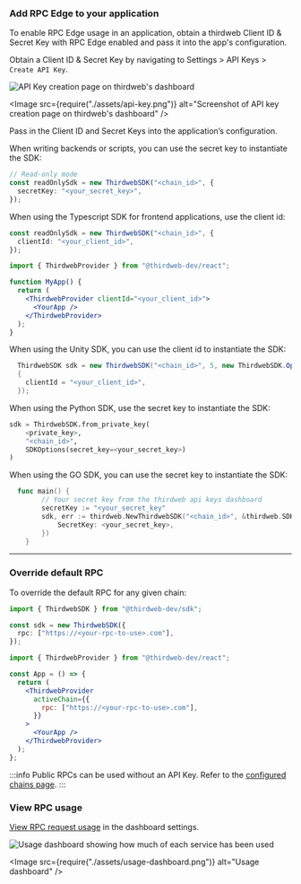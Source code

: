 
### Add RPC Edge to your application

To enable RPC Edge usage in an application, obtain a thirdweb Client ID & Secret Key with RPC Edge enabled and pass it into the app's configuration.

Obtain a Client ID & Secret Key by navigating to Settings > API Keys > `Create API Key`.

![API Key creation page on thirdweb's dashboard](./assets/api-key.png)

<Image
	src={require("./assets/api-key.png")}
	alt="Screenshot of API key creation page on thirdweb's dashboard"
/>

Pass in the Client ID and Secret Keys into the application’s configuration.

<Tabs>
  <TabItem value="Typescript" label="Typescript" default>

When writing backends or scripts, you can use the secret key to instantiate the SDK:

```ts
// Read-only mode
const readOnlySdk = new ThirdwebSDK("<chain_id>", {
  secretKey: "<your_secret_key>",
});
```

When using the Typescript SDK for frontend applications, use the client id:

```ts
const readOnlySdk = new ThirdwebSDK("<chain_id>", {
  clientId: "<your_client_id>",
});
```

  </TabItem>
  <TabItem value="React" label="React">

```jsx
import { ThirdwebProvider } from "@thirdweb-dev/react";

function MyApp() {
  return (
    <ThirdwebProvider clientId="<your_client_id>">
      <YourApp />
    </ThirdwebProvider>
  );
}
```

  </TabItem>
  <TabItem value="Unity" label="Unity">

When using the Unity SDK, you can use the client id to instantiate the SDK:

```csharp
  ThirdwebSDK sdk = new ThirdwebSDK("<chain_id>", 5, new ThirdwebSDK.Options()
  {
    clientId = "<your_client_id>",
  });
```

  </TabItem>
  <TabItem value="Python" label="Python">

When using the Python SDK, use the secret key to instantiate the SDK:

```python
sdk = ThirdwebSDK.from_private_key(
    <private_key>,
    "<chain_id>",
    SDKOptions(secret_key=<your_secret_key>)
)
```

  </TabItem>
  <TabItem value="GO" label="GO">

When using the GO SDK, you can use the secret key to instantiate the SDK:

```go
  func main() {
	    // Your secret key from the thirdweb api keys dashboard
	    secretKey := "<your_secret_key"
	    sdk, err := thirdweb.NewThirdwebSDK("<chain_id>", &thirdweb.SDKOptions{
		    SecretKey: <your_secret_key>,
	    })
    }
```

  </TabItem>
</Tabs>

---

### Override default RPC

To override the default RPC for any given chain:

<Tabs>
  <TabItem value="Typescript" label="Typescript" default>

```ts
import { ThirdwebSDK } from "@thirdweb-dev/sdk";

const sdk = new ThirdwebSDK({
  rpc: ["https://<your-rpc-to-use>.com"],
});
```

  </TabItem>
  <TabItem value="React" label="React">

```jsx
import { ThirdwebProvider } from "@thirdweb-dev/react";

const App = () => {
  return (
    <ThirdwebProvider
      activeChain={{
        rpc: ["https://<your-rpc-to-use>.com"],
      }}
    >
      <YourApp />
    </ThirdwebProvider>
  );
};
```

  </TabItem>

</Tabs>

:::info
Public RPCs can be used without an API Key. Refer to the [configured chains page](https://thirdweb.com/dashboard/infrastructure/rpc-edge).
:::

### View RPC usage

[View RPC request usage](https://thirdweb.com/dashboard/settings/usage) in the dashboard settings.

![Usage dashboard showing how much of each service has been used](./assets/usage-dashboard.png)

<Image
	src={require("./assets/usage-dashboard.png")}
	alt="Usage dashboard"
/>

